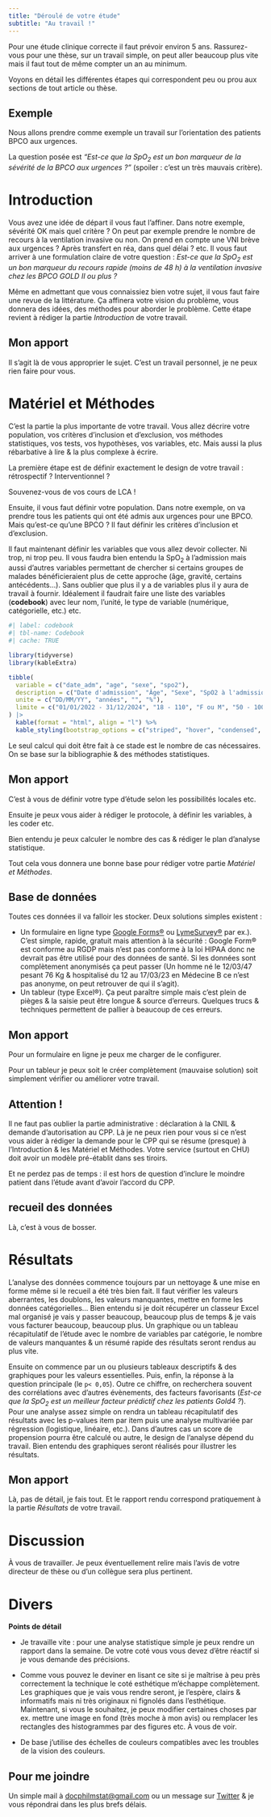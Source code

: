 ```yaml
---
title: "Déroulé de votre étude"
subtitle: "Au travail !"
---
```



Pour une étude clinique correcte il faut prévoir environ 5 ans. Rassurez-vous pour une thèse, sur un travail simple, on peut aller beaucoup plus vite mais il faut tout de même compter un an au minimum. 

Voyons en détail les différentes étapes qui correspondent peu ou prou aux sections de tout article ou thèse. 


::: {.callout-note}
## Exemple

Nous allons prendre comme exemple un travail sur l’orientation des patients BPCO aux urgences. 

La question posée est *"Est-ce que la SpO~2~ est un bon marqueur de la sévérité de la BPCO aux urgences ?"* (spoiler : c'est un très mauvais critère).
:::

::: {.panel-tabset}

# Introduction

Vous avez une idée de départ il vous faut l'affiner. Dans notre exemple, sévérité OK mais quel critère ? On peut par exemple prendre le nombre de recours à la ventilation invasive ou non. On prend en compte une VNI brève aux urgences ? Après transfert en réa, dans quel délai ? etc. Il vous faut arriver à une formulation claire de votre question :
*Est-ce que la SpO~2~ est un bon marqueur du recours rapide (moins de 48 h) à la ventilation invasive chez les BPCO GOLD II ou plus ?*

Même en admettant que vous connaissiez bien votre sujet, il vous faut faire une revue de la littérature. Ça affinera votre vision du problème, vous donnera des idées, des méthodes pour aborder le problème. Cette étape revient à rédiger la partie *Introduction* de votre travail.

::: {.callout-tip}
## Mon apport

Il s'agit là de vous approprier le sujet. C'est un travail personnel, je ne peux rien faire pour vous. 
:::

# Matériel et Méthodes

C'est la partie la plus importante de votre travail. Vous allez décrire votre population, vos critères d'inclusion et d'exclusion, vos méthodes statistiques, vos tests, vos hypothèses, vos variables, etc. Mais aussi la plus rébarbative à lire & la plus complexe à écrire.

La première étape est de définir exactement le design de votre travail : rétrospectif ? Interventionnel ? 

Souvenez-vous de vos cours de LCA !

Ensuite, il vous faut définir votre population. Dans notre exemple, on va prendre tous les patients qui ont été admis aux urgences pour une BPCO. Mais qu'est-ce qu'une BPCO ? Il faut définir les critères d'inclusion et d'exclusion.

Il faut maintenant définir les variables que vous allez devoir collecter. Ni trop, ni trop peu. Il vous faudra bien entendu la SpO~2~ à l'admission mais aussi d'autres variables permettant de chercher si certains groupes de malades bénéficieraient plus de cette approche (âge, gravité, certains antécédents...). Sans oublier que plus il y a de variables plus il y aura de travail à fournir. Idéalement il faudrait faire une liste des variables (**codebook**) avec leur nom, l'unité, le type de variable (numérique, catégorielle, etc.) etc. 


```r
#| label: codebook
#| tbl-name: Codebook
#| cache: TRUE

library(tidyverse)
library(kableExtra)

tibble(
  variable = c("date_adm", "age", "sexe", "spo2"),
  description = c("Date d'admission", "Âge", "Sexe", "SpO2 à l'admission"),
  unite = c("DD/MM/YY", "années", "", "%"),
  limite = c("01/01/2022 - 31/12/2024", "18 - 110", "F ou M", "50 - 100")
) |> 
  kable(format = "html", align = "l") %>%
  kable_styling(bootstrap_options = c("striped", "hover", "condensed", "responsive"), full_width = FALSE)
```


Le seul calcul qui doit être fait à ce stade est le nombre de cas nécessaires. On se base sur la bibliographie & des méthodes statistiques. 

::: {.callout-tip}
## Mon apport

C'est à vous de définir votre type d'étude selon les possibilités locales etc.

Ensuite je peux vous aider à rédiger le protocole, à définir les variables, à les coder etc. 

Bien entendu je peux calculer le nombre des cas & rédiger le plan d'analyse statistique. 
:::

Tout cela vous donnera une bonne base pour rédiger votre partie *Matériel et Méthodes*.

## Base de données

Toutes ces données il va falloir les stocker. Deux solutions simples existent : 

- Un formulaire en ligne type [Google Forms®](https://www.google.fr/intl/fr/forms/about/) ou [LymeSurvey®](https://www.limesurvey.org/fr) par ex.). C'est simple, rapide, gratuit mais attention à la sécurité : Google Form® est conforme au RGDP mais n'est pas conforme  à la loi HIPAA donc ne devrait pas être utilisé pour des données de santé. Si les données sont complètement anonymisés ça peut passer (Un homme né le 12/03/47 pesant 76 Kg & hospitalisé du 12 au 17/03/23 en Médecine B ce n'est pas anonyme, on peut retrouver de qui il s'agit).
- Un tableur (type Excel®). Ça peut paraître simple mais c'est plein de pièges & la saisie peut être longue & source d'erreurs. Quelques trucs & techniques permettent de pallier à beaucoup de ces erreurs.

::: {.callout-tip}
## Mon apport

Pour un formulaire en ligne je peux me charger de le configurer. 

Pour un tableur je peux soit le créer complètement (mauvaise solution) soit simplement vérifier ou améliorer votre travail. 
:::

::: {.callout-warning}
## Attention !

Il ne faut pas oublier la partie administrative : déclaration à la CNIL & demande d'autorisation au CPP. Là je ne peux rien pour vous si ce n'est vous aider à rédiger la demande pour le CPP qui se résume (presque) à l'Introduction & les Matériel et Méthodes. Votre service (surtout en CHU) doit avoir un modèle pré-établit dans ses tiroirs.

Et ne perdez pas de temps : il est hors de question d'inclure le moindre patient dans l’étude avant d'avoir l'accord du CPP.
:::

## recueil des données

Là, c'est à vous de bosser. 

# Résultats

L'analyse des données commence toujours par un nettoyage & une mise en forme même si le recueil a été très bien fait. Il faut vérifier les valeurs aberrantes, les doublons, les valeurs manquantes, mettre en forme les données catégorielles$\dots$ Bien entendu si je doit récupérer un classeur Excel mal organisé je vais y passer beaucoup, beaucoup plus de temps  &  je vais vous facturer beaucoup, beaucoup plus. Un graphique ou un tableau récapitulatif de l'étude avec le nombre de variables par catégorie, le nombre de valeurs manquantes & un résumé rapide des résultats seront rendus au plus vite.

Ensuite on commence par un ou plusieurs tableaux descriptifs & des graphiques pour les valeurs essentielles. Puis, enfin, la réponse à la question principale (le `p< 0,05`). Outre ce chiffre, on recherchera souvent des corrélations avec d'autres évènements, des facteurs  favorisants (*Est-ce que la SpO~2~ est un meilleur facteur prédictif chez les patients Gold4 ?*). Pour une analyse assez simple on rendra un tableau récapitulatif des résultats avec les p-values item par item puis une analyse multivariée par régression (logistique, linéaire, etc.). Dans d'autres cas un score de propension pourra être calculé ou autre, le design de l'analyse dépend du travail. Bien entendu des graphiques seront réalisés pour illustrer les résultats.

::: {.callout-tip}
## Mon apport

Là, pas de détail, je fais tout. Et le rapport rendu correspond pratiquement à la partie *Résultats* de votre travail.
:::

# Discussion

À  vous de travailler. Je peux éventuellement relire mais l'avis de votre directeur de thèse ou d'un collègue sera plus pertinent.

# Divers

**Points de détail**

- Je travaille vite : pour une analyse statistique simple je peux rendre un rapport dans la semaine. De votre coté vous vous devez d'être réactif si je vous demande des précisions. 

- Comme vous pouvez le deviner en lisant ce site si je maîtrise à peu près correctement la technique le coté esthétique m'échappe complètement. Les graphiques que je vais vous rendre seront, je l’espère, clairs & informatifs mais ni très originaux ni fignolés dans l'esthétique. Maintenant, si vous le souhaitez, je peux modifier certaines choses par ex. mettre une image en fond (très moche à mon avis) ou remplacer les rectangles des histogrammes par des figures etc. À vous de voir.

- De base j'utilise des échelles de couleurs compatibles avec les troubles de la vision des couleurs.
:::

:::{.callout-tip}
## Pour me joindre

Un simple mail à <a href="mailto:docphilmstat@gmail.com">docphilmstat@gmail.com</a> ou un message sur [Twitter](https://twitter.com/PhiippeMICHEL) & je vous répondrai dans les plus brefs délais.
:::

